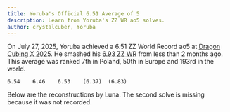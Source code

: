 ```yaml
---
title: Yoruba's Official 6.51 Average of 5
description: Learn from Yoruba's ZZ WR ao5 solves.
author: crystalcuber, Yoruba
---
```



On July 27, 2025, Yoruba achieved a 6.51 ZZ World Record ao5 at [Dragon Cubing X 2025](https://www.worldcubeassociation.org/competitions/DragonCubingX2025).
He smashed his [6.93 ZZ WR](/en/example-solves/yoruba-6.93-ao5) from less than 2 months ago.
This average was ranked 7th in Poland, 50th in Europe and 193rd in the world.

```
6.54	6.46	6.53	(6.37)	(6.83)	
```

Below are the reconstructions by Luna. The second solve is missing because it was not recorded.

<br />

<ReconCollection recons={RECONS} youtubeVideoId={YOUTUBE_VIDEO_ID}/>
